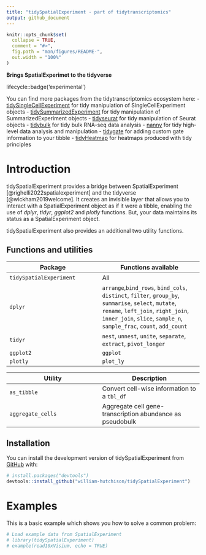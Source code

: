 ```yaml
---
title: "tidySpatialExperiment - part of tidytranscriptomics"
output: github_document
---
```


<!-- README.md is generated from README.Rmd. Please edit that file -->

```r
knitr::opts_chunk$set(
  collapse = TRUE,
  comment = "#>",
  fig.path = "man/figures/README-",
  out.width = "100%"
)
```

**Brings SpatialExperimet to the tidyverse** 

<!-- badges: start -->
lifecycle::badge('experimental')
<!-- badges: end -->

You can find more packages from the tidytranscriptomics ecosystem here:
- [tidySingleCellExperiment](https://github.com/stemangiola/tidySingleCellExperiment) for tidy manipulation of SingleCellExperiment objects
- [tidySummarizedExperiment](https://github.com/stemangiola/tidySummarizedExperiment) for tidy manipulation of SummarizedExperiment objects
- [tidyseurat](https://stemangiola.github.io/tidyseurat/) for tidy manipulation of Seurat objects
- [tidybulk](https://stemangiola.github.io/tidybulk/) for tidy bulk RNA-seq data analysis
- [nanny](https://github.com/stemangiola/nanny) for tidy high-level data analysis and manipulation 
- [tidygate](https://github.com/stemangiola/tidygate) for adding custom gate information to your tibble 
- [tidyHeatmap](https://stemangiola.github.io/tidyHeatmap/) for heatmaps produced with tidy principles

# Introduction
tidySpatialExperiment provides a bridge between SpatialExperiment [@righelli2022spatialexperiment] and the tidyverse [@wickham2019welcome]. It creates an invisible layer that allows you to interact with a SpatialExperiment object as if it were a tibble, enabling the use of *dplyr*, *tidyr*, *ggplot2* and *plotly* functions. But, your data maintains its status as a SpatialExperiment object.

tidySpatialExperiment also provides an additional two utility functions.

## Functions and utilities

Package | Functions available
------------ | -------------
`tidySpatialExperiment` | All
`dplyr` | `arrange`,`bind_rows`, `bind_cols`, `distinct`, `filter`, `group_by`, `summarise`,  `select`, `mutate`, `rename`, `left_join`, `right_join`, `inner_join`, `slice`, `sample_n`, `sample_frac`, `count`, `add_count`
`tidyr` | `nest`, `unnest`, `unite`, `separate`, `extract`, `pivot_longer`
`ggplot2` | `ggplot`
`plotly` | `plot_ly`

Utility | Description
------------ | -------------
`as_tibble` | Convert cell-wise information to a `tbl_df`
`aggregate_cells` | Aggregate cell gene-transcription abundance as pseudobulk

## Installation

You can install the development version of tidySpatialExperiment from [GitHub](https://github.com/) with:

``` r
# install.packages("devtools")
devtools::install_github("william-hutchison/tidySpatialExperiment")
```

# Examples

This is a basic example which shows you how to solve a common problem:

```r
# Load example data from SpatialExperiment
# library(tidySpatialExperiment)
# example(read10xVisium, echo = TRUE)
```
